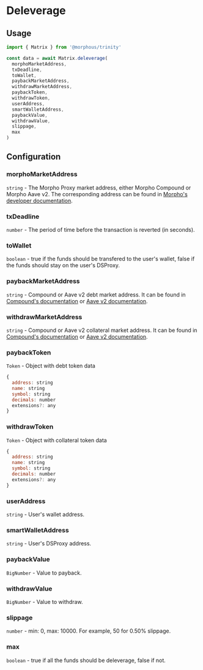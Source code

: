 # Deleverage

## Usage

```js copy
import { Matrix } from '@morphous/trinity'

const data = await Matrix.deleverage(
  morphoMarketAddress,
  txDeadline,
  toWallet,
  paybackMarketAddress,
  withdrawMarketAddress,
  paybackToken,
  withdrawToken,
  userAddress,
  smartWalletAddress,
  paybackValue,
  withdrawValue,
  slippage,
  max
)
```

## Configuration

### morphoMarketAddress

`string` - The Morpho Proxy market address, either Morpho Compound or Morpho Aave v2. The corresponding address can be found in [Morpho's developer documentation](https://developers.morpho.xyz/interact-with-morpho/deployments).

### txDeadline

`number` - The period of time before the transaction is reverted (in seconds).

### toWallet

`boolean` - true if the funds should be transfered to the user's wallet, false if the funds should stay on the user's DSProxy.

### paybackMarketAddress

`string` - Compound or Aave v2 debt market address. It can be found in [Compound's documentation](https://docs.compound.finance/v2/#networks) or [Aave v2 documentation](https://docs.aave.com/developers/v/2.0/deployed-contracts/deployed-contracts).

### withdrawMarketAddress

`string` - Compound or Aave v2 collateral market address. It can be found in [Compound's documentation](https://docs.compound.finance/v2/#networks) or [Aave v2 documentation](https://docs.aave.com/developers/v/2.0/deployed-contracts/deployed-contracts).

### paybackToken

`Token` - Object with debt token data

```js
{
  address: string
  name: string
  symbol: string
  decimals: number
  extensions?: any
}
```

### withdrawToken

`Token` - Object with collateral token data

```js
{
  address: string
  name: string
  symbol: string
  decimals: number
  extensions?: any
}
```

### userAddress

`string` - User's wallet address.

### smartWalletAddress

`string` - User's DSProxy address.

### paybackValue

`BigNumber` - Value to payback.

### withdrawValue

`BigNumber` - Value to withdraw.

### slippage

`number` - min: 0, max: 10000. For example, 50 for 0.50% slippage.

### max

`boolean` - true if all the funds should be deleverage, false if not.